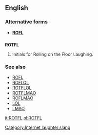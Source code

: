 ==English==

===Alternative forms===
* '''[[ROFL]]'''

==={{initialism}}===
'''ROTFL'''

# {{context|internet slang}} Initials for Rolling on the Floor Laughing.

===See also===
* [[ROFL]]
* [[ROFLOL]]
* [[ROTFLOL]]
* [[ROTFLMAO]]
* [[ROFLMAO]]
* [[LOL]]
* [[LMAO]]

[[Category:Internet laughter slang]]

[[it:ROTFL]]
[[pl:ROTFL]]